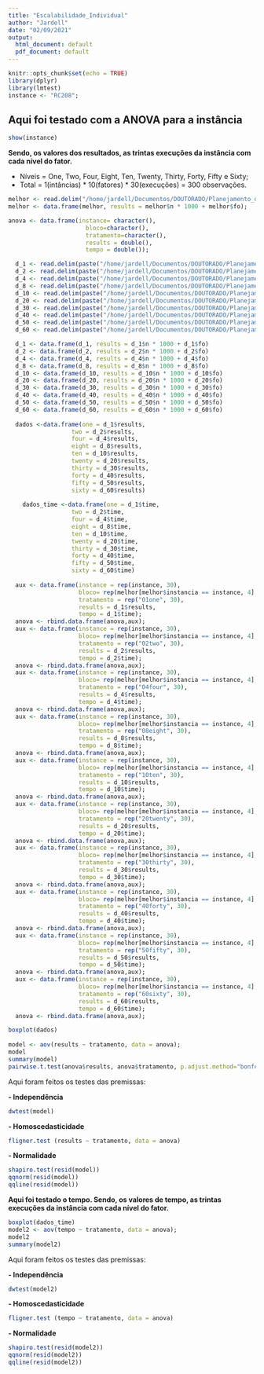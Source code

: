 ```yaml
---
title: "Escalabilidade_Individual"
author: "Jardell"
date: "02/09/2021"
output:
  html_document: default
  pdf_document: default
---
```


```r
knitr::opts_chunk$set(echo = TRUE)
library(dplyr)
library(lmtest)
instance <- "RC208";
```

## Aqui foi testado com a ANOVA para a instância 
```r
show(instance)
```

**Sendo, os valores dos resultados, as trintas execuções da instância com cada nível do fator.**

- Níveis = One, Two, Four, Eight, Ten, Twenty, Thirty, Forty, Fifty e Sixty;
- Total = 1(intâncias) * 10(fatores) * 30(execuções) = 300 observações.

```r
melhor <- read.delim("/home/jardell/Documentos/DOUTORADO/Planejamento_de_Experimentos/Trabalho_Final/melhor_total");
melhor <- data.frame(melhor, results = melhor$n * 1000 + melhor$fo);

anova <- data.frame(instance= character(),
                      bloco=character(),
                      tratamento=character(),
                      results = double(),
                      tempo = double());

  d_1 <- read.delim(paste("/home/jardell/Documentos/DOUTORADO/Planejamento_de_Experimentos/Trabalho_Final/results_final/Results_BestSolutionNTry-OneAgent-30-",instance,"-.txt", sep = ""))
  d_2 <- read.delim(paste("/home/jardell/Documentos/DOUTORADO/Planejamento_de_Experimentos/Trabalho_Final/results_final/Results_BestSolutionNTry-TwoAgent-30-",instance,"-.txt", sep = ""))
  d_4 <- read.delim(paste("/home/jardell/Documentos/DOUTORADO/Planejamento_de_Experimentos/Trabalho_Final/results_final/Results_BestSolutionNTry-FourAgent-30-",instance,"-.txt", sep = ""))
  d_8 <- read.delim(paste("/home/jardell/Documentos/DOUTORADO/Planejamento_de_Experimentos/Trabalho_Final/results_final/Results_BestSolutionNTry-EightAgent-30-",instance,"-.txt", sep = ""))
  d_10 <- read.delim(paste("/home/jardell/Documentos/DOUTORADO/Planejamento_de_Experimentos/Trabalho_Final/results_final/Results_BestSolutionNTry-TenAgent-30-",instance,"-.txt", sep = ""))
  d_20 <- read.delim(paste("/home/jardell/Documentos/DOUTORADO/Planejamento_de_Experimentos/Trabalho_Final/results_final/Results_BestSolutionNTry-TwentyAgent-30-",instance,"-.txt", sep = ""))
  d_30 <- read.delim(paste("/home/jardell/Documentos/DOUTORADO/Planejamento_de_Experimentos/Trabalho_Final/results_final/Results_BestSolutionNTry-ThirtyAgent-30-",instance,"-.txt", sep = ""))
  d_40 <- read.delim(paste("/home/jardell/Documentos/DOUTORADO/Planejamento_de_Experimentos/Trabalho_Final/results_final/Results_BestSolutionNTry-FortyAgent-30-",instance,"-.txt", sep = ""))
  d_50 <- read.delim(paste("/home/jardell/Documentos/DOUTORADO/Planejamento_de_Experimentos/Trabalho_Final/results_final/Results_BestSolutionNTry-FiftyAgent-30-",instance,"-.txt", sep = ""))
  d_60 <- read.delim(paste("/home/jardell/Documentos/DOUTORADO/Planejamento_de_Experimentos/Trabalho_Final/results_final/Results_BestSolutionNTry-SixtyAgent-30-",instance,"-.txt", sep = ""))

  d_1 <- data.frame(d_1, results = d_1$n * 1000 + d_1$fo)
  d_2 <- data.frame(d_2, results = d_2$n * 1000 + d_2$fo)
  d_4 <- data.frame(d_4, results = d_4$n * 1000 + d_4$fo)
  d_8 <- data.frame(d_8, results = d_8$n * 1000 + d_8$fo)
  d_10 <- data.frame(d_10, results = d_10$n * 1000 + d_10$fo)
  d_20 <- data.frame(d_20, results = d_20$n * 1000 + d_20$fo)
  d_30 <- data.frame(d_30, results = d_30$n * 1000 + d_30$fo)
  d_40 <- data.frame(d_40, results = d_40$n * 1000 + d_40$fo)
  d_50 <- data.frame(d_50, results = d_50$n * 1000 + d_50$fo)
  d_60 <- data.frame(d_60, results = d_60$n * 1000 + d_60$fo)
  
  dados <-data.frame(one = d_1$results,
                  two = d_2$results,
                  four = d_4$results,
                  eight = d_8$results,
                  ten = d_10$results,
                  twenty = d_20$results,
                  thirty = d_30$results,
                  forty = d_40$results,
                  fifty = d_50$results,
                  sixty = d_60$results)
  
    dados_time <-data.frame(one = d_1$time,
                  two = d_2$time,
                  four = d_4$time,
                  eight = d_8$time,
                  ten = d_10$time,
                  twenty = d_20$time,
                  thirty = d_30$time,
                  forty = d_40$time,
                  fifty = d_50$time,
                  sixty = d_60$time)
  
  aux <- data.frame(instance = rep(instance, 30),
                    bloco= rep(melhor[melhor$instancia == instance, 4],30),
                    tratamento = rep("01one", 30),
                    results = d_1$results,
                    tempo = d_1$time);
  anova <- rbind.data.frame(anova,aux);
  aux <- data.frame(instance = rep(instance, 30),
                    bloco= rep(melhor[melhor$instancia == instance, 4],30),
                    tratamento = rep("02two", 30),
                    results = d_2$results,
                    tempo = d_2$time);
  anova <- rbind.data.frame(anova,aux);
  aux <- data.frame(instance = rep(instance, 30),
                    bloco= rep(melhor[melhor$instancia == instance, 4],30),
                    tratamento = rep("04four", 30),
                    results = d_4$results,
                    tempo = d_4$time);
  anova <- rbind.data.frame(anova,aux);
  aux <- data.frame(instance = rep(instance, 30),
                    bloco= rep(melhor[melhor$instancia == instance, 4],30),
                    tratamento = rep("08eight", 30),
                    results = d_8$results,
                    tempo = d_8$time);
  anova <- rbind.data.frame(anova,aux);
  aux <- data.frame(instance = rep(instance, 30),
                    bloco= rep(melhor[melhor$instancia == instance, 4],30),
                    tratamento = rep("10ten", 30),
                    results = d_10$results,
                    tempo = d_10$time);
  anova <- rbind.data.frame(anova,aux);
  aux <- data.frame(instance = rep(instance, 30),
                    bloco= rep(melhor[melhor$instancia == instance, 4],30),
                    tratamento = rep("20twenty", 30),
                    results = d_20$results,
                    tempo = d_20$time);
  anova <- rbind.data.frame(anova,aux);
  aux <- data.frame(instance = rep(instance, 30),
                    bloco= rep(melhor[melhor$instancia == instance, 4],30),
                    tratamento = rep("30thirty", 30),
                    results = d_30$results,
                    tempo = d_30$time);
  anova <- rbind.data.frame(anova,aux);
  aux <- data.frame(instance = rep(instance, 30),
                    bloco= rep(melhor[melhor$instancia == instance, 4],30),
                    tratamento = rep("40forty", 30),
                    results = d_40$results,
                    tempo = d_40$time);
  anova <- rbind.data.frame(anova,aux);
  aux <- data.frame(instance = rep(instance, 30),
                    bloco= rep(melhor[melhor$instancia == instance, 4],30),
                    tratamento = rep("50fifty", 30),
                    results = d_50$results,
                    tempo = d_50$time);
  anova <- rbind.data.frame(anova,aux);
  aux <- data.frame(instance = rep(instance, 30),
                    bloco= rep(melhor[melhor$instancia == instance, 4],30),
                    tratamento = rep("60sixty", 30),
                    results = d_60$results,
                    tempo = d_60$time);
  anova <- rbind.data.frame(anova,aux);

boxplot(dados)
  
model <- aov(results ~ tratamento, data = anova);
model
summary(model)
pairwise.t.test(anova$results, anova$tratamento, p.adjust.method="bonferroni")
```

Aqui foram feitos os testes das premissas:

**- Independência**

```r
dwtest(model)
```

**- Homoscedasticidade**

```r
fligner.test (results ~ tratamento, data = anova)
```

**- Normalidade**

```r
shapiro.test(resid(model))
qqnorm(resid(model))
qqline(resid(model))
```

**Aqui foi testado o tempo. Sendo, os valores de tempo, as trintas execuções da instância com cada nível do fator.**

```r
boxplot(dados_time)
model2 <- aov(tempo ~ tratamento, data = anova);
model2
summary(model2)
```

Aqui foram feitos os testes das premissas:

**- Independência**

```r
dwtest(model2)
```

**- Homoscedasticidade**

```r
fligner.test (tempo ~ tratamento, data = anova)
```

**- Normalidade**

```r
shapiro.test(resid(model2))
qqnorm(resid(model2))
qqline(resid(model2))

```
